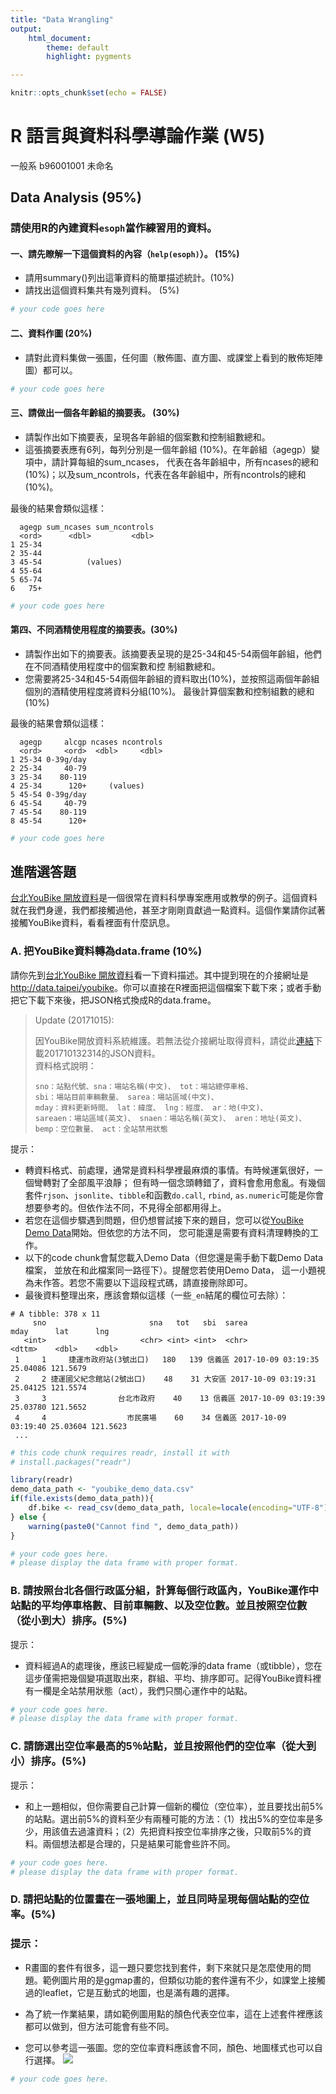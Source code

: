 ```yaml
---
title: "Data Wrangling"
output: 
    html_document:
        theme: default
        highlight: pygments

---
```


```r
knitr::opts_chunk$set(echo = FALSE)
```

R 語言與資料科學導論作業 (W5)
=============================

一般系 b96001001 未命名

## Data Analysis (95%)

### 請使用R的內建資料`esoph`當作練習用的資料。

#### 一、請先瞭解一下這個資料的內容（`help(esoph)`）。 (15%)

* 請用summary()列出這筆資料的簡單描述統計。(10%)
* 請找出這個資料集共有幾列資料。 (5%)

```r
# your code goes here
```

#### 二、資料作圖 (20%)

* 請對此資料集做一張圖，任何圖（散佈圖、直方圖、或課堂上看到的散佈矩陣圖）都可以。

```r
# your code goes here
```

#### 三、請做出一個各年齡組的摘要表。 (30%)

* 請製作出如下摘要表，呈現各年齡組的個案數和控制組數總和。
* 這張摘要表應有6列，每列分別是一個年齡組 (10%)。在年齡組（agegp）變項中，請計算每組的sum_ncases，
代表在各年齡組中，所有ncases的總和 (10%)；以及sum_ncontrols，代表在各年齡組中，所有ncontrols的總和 (10%)。

最後的結果會類似這樣：
```
  agegp sum_ncases sum_ncontrols
  <ord>      <dbl>         <dbl>
1 25-34      
2 35-44      
3 45-54          (values)
4 55-64      
5 65-74      
6   75+      
```

```r
# your code goes here
```

#### 第四、不同酒精使用程度的摘要表。(30%)

* 請製作出如下的摘要表。該摘要表呈現的是25-34和45-54兩個年齡組，他們在不同酒精使用程度中的個案數和控
制組數總和。
* 您需要將25-34和45-54兩個年齡組的資料取出(10%)，並按照這兩個年齡組個別的酒精使用程度將資料分組(10%)。
最後計算個案數和控制組數的總和(10%)

最後的結果會類似這樣：

```
  agegp     alcgp ncases ncontrols
  <ord>     <ord>  <dbl>     <dbl>
1 25-34 0-39g/day      
2 25-34     40-79  
3 25-34    80-119  
4 25-34      120+     (values)
5 45-54 0-39g/day    
6 45-54     40-79   
7 45-54    80-119    
8 45-54      120+   
```

```r
# your code goes here
```


## 進階選答題

[台北YouBike 開放資料](https://goo.gl/KLxuhf)是一個很常在資料科學專案應用或教學的例子。這個資料就在我們身邊，我們都接觸過他，甚至才剛剛貢獻過一點資料。這個作業請你試著接觸YouBike資料，看看裡面有什麼訊息。

### A. 把YouBike資料轉為data.frame (10%)
請你先到[台北YouBike 開放資料](https://goo.gl/KLxuhf)看一下資料描述。其中提到現在的介接網址是<http://data.taipei/youbike>。你可以直接在R裡面把這個檔案下載下來；或者手動把它下載下來後，把JSON格式換成R的data.frame。

> Update (20171015):
>
> 因YouBike開放資料系統維護。若無法從介接網址取得資料，請從此[連結](https://goo.gl/3HqWBa)下載201710132314的JSON資料。  
> 資料格式說明：
> ```
> sno：站點代號、sna：場站名稱(中文)、 tot：場站總停車格、 
> sbi：場站目前車輛數量、 sarea：場站區域(中文)、 
> mday：資料更新時間、 lat：緯度、 lng：經度、 ar：地(中文)、 
> sareaen：場站區域(英文)、 snaen：場站名稱(英文)、 aren：地址(英文)、 
> bemp：空位數量、 act：全站禁用狀態
> ```

提示：

* 轉資料格式、前處理，通常是資料科學裡最麻煩的事情。有時候運氣很好，一個彎轉對了全部風平浪靜；
但有時一個念頭轉錯了，資料會愈用愈亂。有幾個套件`rjson`、`jsonlite`、`tibble`和函數`do.call`, `rbind`, `as.numeric`可能是你會想要參考的。但依作法不同，不見得全部都用得上。
* 若您在這個步驟遇到問題，但仍想嘗試接下來的題目，您可以從[YouBike Demo Data](https://raw.githubusercontent.com/RLadsNTU/RLadsLab/master/W5_DataWrangling/youbike_demo_data.csv)開始。但依您的方法不同， 您可能還是需要有資料清理轉換的工作。
* 以下的code chunk會幫您載入Demo Data（但您還是需手動下載Demo Data檔案，
並放在和此檔案同一路徑下）。提醒您若使用Demo Data，
這一小題視為未作答。若您不需要以下這段程式碼，請直接刪除即可。
* 最後資料整理出來，應該會類似這樣（一些`_en`結尾的欄位可去除）：
```
# A tibble: 378 x 11
     sno                       sna   tot   sbi  sarea                mday      lat      lng
   <int>                     <chr> <int> <int>  <chr>              <dttm>    <dbl>    <dbl>
 1     1     捷運市政府站(3號出口)   180   139 信義區 2017-10-09 03:19:35 25.04086 121.5679
 2     2 捷運國父紀念館站(2號出口)    48    31 大安區 2017-10-09 03:19:31 25.04125 121.5574
 3     3                台北市政府    40    13 信義區 2017-10-09 03:19:39 25.03780 121.5652
 4     4                  市民廣場    60    34 信義區 2017-10-09 03:19:40 25.03604 121.5623
 ...
```

```r
# this code chunk requires readr, install it with 
# install.packages("readr")

library(readr)
demo_data_path <- "youbike_demo_data.csv"
if(file.exists(demo_data_path)){
    df.bike <- read_csv(demo_data_path, locale=locale(encoding="UTF-8"))
} else {
    warning(paste0("Cannot find ", demo_data_path))
}
```

```r
# your code goes here.
# please display the data frame with proper format.
```

### B. 請按照台北各個行政區分組，計算每個行政區內，YouBike運作中站點的平均停車格數、目前車輛數、以及空位數。並且按照空位數（從小到大）排序。(5%)

提示：

* 資料經過A的處理後，應該已經變成一個乾淨的data frame（或tibble），您在這步僅需把幾個變項選取出來，群組、平均、排序即可。記得YouBike資料裡有一欄是全站禁用狀態（act），我們只關心運作中的站點。

```r
# your code goes here.
# please display the data frame with proper format.
```

### C. 請篩選出空位率最高的5％站點，並且按照他們的空位率（從大到小）排序。(5%)

提示：

* 和上一題相似，但你需要自己計算一個新的欄位（空位率），並且要找出前5%的站點。選出前5%的資料至少有兩種可能的方法：（1）找出5%的空位率是多少，用該值去過濾資料；（2）先把資料按空位率排序之後，只取前5%的資料。兩個想法都是合理的，只是結果可能會些許不同。

```r
# your code goes here.
# please display the data frame with proper format.
```


### D. 請把站點的位置畫在一張地圖上，並且同時呈現每個站點的空位率。(5%)


### 提示：

* R畫圖的套件有很多，這一題只要您找到套件，剩下來就只是怎麼使用的問題。範例圖片用的是ggmap畫的，但類似功能的套件還有不少，如課堂上接觸過的leaflet，它是互動式的地圖，也是滿有趣的選擇。

* 為了統一作業結果，請如範例圖用點的顏色代表空位率，這在上述套件裡應該都可以做到，但方法可能會有些不同。

* 您可以參考這一張圖。您的空位率資料應該會不同，顏色、地圖樣式也可以自行選擇。
![](youbike_avail.png)


```r
# your code goes here.
```


